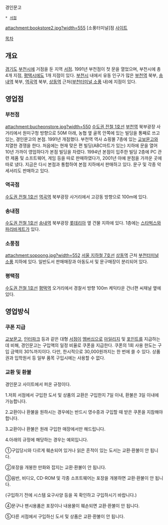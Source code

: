 경인문고

 * [[서점]]

attachment:bookstore2.jpg?width=555
[소풍터미널]점
[http://www.bookting.com 사이트]

[[목차]]

== 개요 ==
[[경기도]] [[부천시]]에 거점을 둔 지역 [[서점]]. 1991년 부천점이 첫 문을 열었으며, 부천시에 총 4개 지점, [[평택시]]에도 1개 지점이 있다. [[부천시]] 내에서 유동 인구가 많은 [[부천역]] 북부, [[송내역]] 북부, [[역곡역]] 북부, [[상동역]] 근처([[부천터미널 소풍]] 내)에 지점이 있다.
== 영업점 ==
=== 부천점 ===
attachment:bucheonstore.jpg?width=550
[[수도권 전철 1호선]] [[부천역]] 북부광장 사거리에서 원미구청 방향으로 50M 아래, 농협 옆 골목 안쪽에 있는 빌딩을 통째로 쓰고 있는, 경인문고의 본점. 1991년 개점했다. 부천역 역사 쇼핑몰 7층에 있는 [[교보문고]]와 치열한 경쟁을 한다. 처음에는 현재 맞은 편 빌딩(ABC마트가 있는) 지하에 문을 열어 10년 가까이 영업하다가 본점 빌딩을 차렸다. 1994년 본점이 입주한 빌딩 2층에 PC 관련 제품 및 소프트웨어, 게임 등을 따로 판매하였다가, 2001년 아예 분점을 가까운 곳에 따로 냈다. 지금은 다시 본점과 통합하여 본점 지하에서 판매하고 있다. 문구 및 각종 악세서리도 판매하고 있다.
=== 역곡점 ===
[[수도권 전철 1호선]] [[역곡역]] 북부광장 사거리에서 고강동 방향으로 100m에 있다.
=== 송내점 ===
[[수도권 전철 1호선]] [[송내역]] 북부광장 [[롯데리아]] 옆 건물 지하에 있다. 1층에는 [[스타벅스]]와 [[파리바게트]]가 있다.
=== 소풍점 ===
attachment:sopoong.jpg?width=552
[[서울 지하철 7호선]] [[상동역]] 근처 [[부천터미널 소풍]] 지하에 있다. 일반도서 판매매장과 아동도서 및 문구매장이 분리되어 있다.
=== 평택점 ===
[[수도권 전철 1호선]] [[평택역]] 오거리에서 경찰서 방향 100m 케익타운 건너편 씨채널 옆에 있다.
== 영업방식 ==
=== 쿠폰 지급 ===
[[교보문고]], [[인터파크]] 등과 같은 대형 [[서점]]이 [[멤버십]]으로 [[마일리지]] 및 [[포인트]]를 지급하는데 비해, 경인문고는 구입액의 일정 비율로 쿠폰을 지급한다. 쿠폰의 1회 사용 한도는 구입 금액의 30%까지이다. 다만, 한시적으로 30,000원까지는 한 번에 쓸 수 있다. 상품권과 입학원서 등 일부 품목 구입시에는 사용할 수 없다.
=== 교환 및 환불 ===
경인문고 사이트에서 퍼온 규정이다.

1.저희 서점에서 구입한 도서 및 상품의 교환은 구입한지 7일 이내, 환불은 3일 이내에 가능합니다.

2.교환이나 환불을 원하시는 경우에는 반드시 영수증과 구입할 때 받은 쿠폰을 지참해야 합니다.

3.교환이나 환불은 원래 구입한 매장에서만 해드립니다.

4.아래의 규정에 해당하는 경우는 예외입니다.

①구입당시와 다르게 훼손되어 있거나 읽은 흔적이 있는 도서는 교환·환불이 안 됩니다.

②포장을 개봉한 만화와 잡지는 교환·환불이 안 됩니다.

③음반, 비디오, CD-ROM 및 각종 소프트웨어는 포장을 개봉하면 교환·환불이 안 됩니다.

(구입하기 전에 시스템 요구사양 등을 꼭 확인하고 구입하시기 바랍니다.)

④문구나 팬시용품은 포장이나 내용물이 훼손되면 교환·환불이 안 됩니다.

⑤다른 서점에서 구입하신 도서 및 상품은 교환·환불이 안 됩니다.
